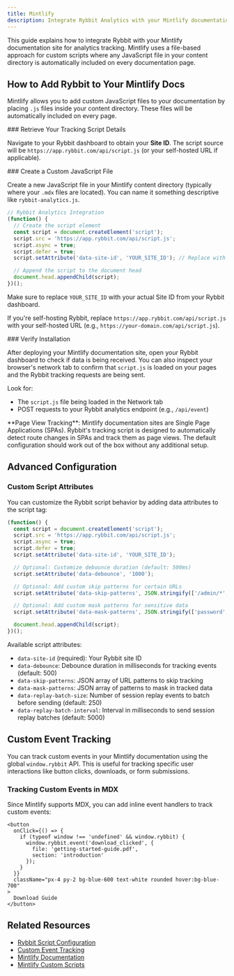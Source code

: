 ```yaml
---
title: Mintlify
description: Integrate Rybbit Analytics with your Mintlify documentation site
---
```




This guide explains how to integrate Rybbit with your Mintlify documentation site for analytics tracking. Mintlify uses a file-based approach for custom scripts where any JavaScript file in your content directory is automatically included on every documentation page.

## How to Add Rybbit to Your Mintlify Docs

Mintlify allows you to add custom JavaScript files to your documentation by placing `.js` files inside your content directory. These files will be automatically included on every page.

<Steps>
<Step>
### Retrieve Your Tracking Script Details

Navigate to your Rybbit dashboard to obtain your **Site ID**. The script source will be `https://app.rybbit.com/api/script.js` (or your self-hosted URL if applicable).
</Step>

<Step>
### Create a Custom JavaScript File

Create a new JavaScript file in your Mintlify content directory (typically where your `.mdx` files are located). You can name it something descriptive like `rybbit-analytics.js`.

```javascript filename="rybbit-analytics.js"
// Rybbit Analytics Integration
(function() {
  // Create the script element
  const script = document.createElement('script');
  script.src = 'https://app.rybbit.com/api/script.js';
  script.async = true;
  script.defer = true;
  script.setAttribute('data-site-id', 'YOUR_SITE_ID'); // Replace with your actual Site ID

  // Append the script to the document head
  document.head.appendChild(script);
})();
```

Make sure to replace `YOUR_SITE_ID` with your actual Site ID from your Rybbit dashboard.

If you're self-hosting Rybbit, replace `https://app.rybbit.com/api/script.js` with your self-hosted URL (e.g., `https://your-domain.com/api/script.js`).
</Step>

<Step>
### Verify Installation

After deploying your Mintlify documentation site, open your Rybbit dashboard to check if data is being received. You can also inspect your browser's network tab to confirm that `script.js` is loaded on your pages and the Rybbit tracking requests are being sent.

Look for:
- The `script.js` file being loaded in the Network tab
- POST requests to your Rybbit analytics endpoint (e.g., `/api/event`)
</Step>
</Steps>

<Callout type="info">
  **Page View Tracking**: Mintlify documentation sites are Single Page Applications (SPAs). Rybbit's tracking script is designed to automatically detect route changes in SPAs and track them as page views. The default configuration should work out of the box without any additional setup.
</Callout>

## Advanced Configuration

### Custom Script Attributes

You can customize the Rybbit script behavior by adding data attributes to the script tag:

```javascript filename="rybbit-analytics.js"
(function() {
  const script = document.createElement('script');
  script.src = 'https://app.rybbit.com/api/script.js';
  script.async = true;
  script.defer = true;
  script.setAttribute('data-site-id', 'YOUR_SITE_ID');

  // Optional: Customize debounce duration (default: 500ms)
  script.setAttribute('data-debounce', '1000');

  // Optional: Add custom skip patterns for certain URLs
  script.setAttribute('data-skip-patterns', JSON.stringify(['/admin/*', '/internal/*']));

  // Optional: Add custom mask patterns for sensitive data
  script.setAttribute('data-mask-patterns', JSON.stringify(['password', 'token']));

  document.head.appendChild(script);
})();
```

Available script attributes:
- `data-site-id` (required): Your Rybbit site ID
- `data-debounce`: Debounce duration in milliseconds for tracking events (default: 500)
- `data-skip-patterns`: JSON array of URL patterns to skip tracking
- `data-mask-patterns`: JSON array of patterns to mask in tracked data
- `data-replay-batch-size`: Number of session replay events to batch before sending (default: 250)
- `data-replay-batch-interval`: Interval in milliseconds to send session replay batches (default: 5000)

## Custom Event Tracking

You can track custom events in your Mintlify documentation using the global `window.rybbit` API. This is useful for tracking specific user interactions like button clicks, downloads, or form submissions.

### Tracking Custom Events in MDX

Since Mintlify supports MDX, you can add inline event handlers to track custom events:

```mdx
<button
  onClick={() => {
    if (typeof window !== 'undefined' && window.rybbit) {
      window.rybbit.event('download_clicked', {
        file: 'getting-started-guide.pdf',
        section: 'introduction'
      });
    }
  }}
  className="px-4 py-2 bg-blue-600 text-white rounded hover:bg-blue-700"
>
  Download Guide
</button>
```
## Related Resources

- [Rybbit Script Configuration](/docs/script)
- [Custom Event Tracking](/docs/track-events)
- [Mintlify Documentation](https://mintlify.com/docs)
- [Mintlify Custom Scripts](https://www.mintlify.com/docs/customize/custom-scripts)
